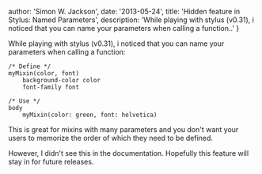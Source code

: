 
  author: 'Simon W. Jackson',
  date: '2013-05-24',
  title: 'Hidden feature in Stylus: Named Parameters',
  description: 'While playing with stylus (v0.31), i noticed that you can name your parameters when calling a function..'
}


While playing with stylus (v0.31), i noticed that you can name your parameters when calling a function:

```stylus
/* Define */
myMixin(color, font)
    background-color color
    font-family font

/* Use */
body
    myMixin(color: green, font: helvetica)
```
    

This is great for mixins with many parameters and you don't want your users to memorize the order of which they need to be defined.

However, I didn't see this in the documentation. Hopefully this feature will stay in for future releases.

